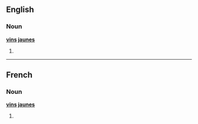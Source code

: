 ==English==

===Noun===
'''[[vins]] [[jaunes]]'''

# {{plural of|[[vin jaune]]}}

----

==French==

===Noun===
'''[[vins]] [[jaunes]]'''

# {{plural of|[[vin jaune]]|lang=French}}